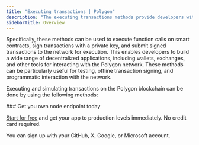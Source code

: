 ```yaml
---
title: "Executing transactions | Polygon"
description: "The executing transactions methods provide developers with a flexible set of tools for interacting with the Polygon network."
sidebarTitle: Overview
---
```


Specifically, these methods can be used to execute function calls on smart contracts, sign transactions with a private key, and submit signed transactions to the network for execution. This enables developers to build a wide range of decentralized applications, including wallets, exchanges, and other tools for interacting with the Polygon network. These methods can be particularly useful for testing, offline transaction signing, and programmatic interaction with the network.

Executing and simulating transactions on the Polygon blockchain can be done by using the following methods:

<CardGroup>
<Card title="eth_call" href="/reference/polygon-ethcall" icon="angle-right" iconType="solid" horizontal />
<Card title="eth_sendRawTransaction" href="/reference/sendrawtransaction" icon="angle-right" iconType="solid" horizontal />
</CardGroup>

<Check>
  ### Get you own node endpoint today

  [Start for free](https://console.chainstack.com/) and get your app to production levels immediately. No credit card required.

  You can sign up with your GitHub, X, Google, or Microsoft account.
</Check>
